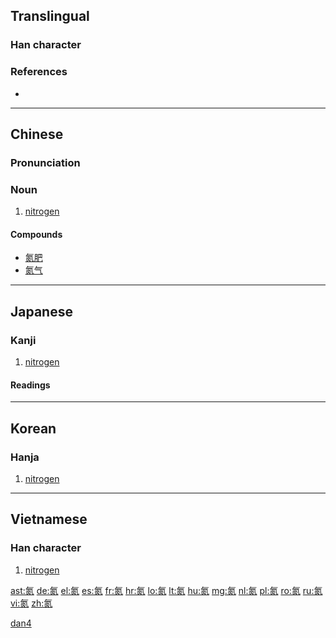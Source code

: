 ==Translingual==

===Han character===
{{Han char|rn=84|rad=气|as=08|sn=12|four=8081<sub>7</sub>|canj=人弓火火 (ONFF)|ids=⿹[[气]][[炎]]}}

===References===
* {{Han ref|kx=0600.011|dkj=17071|hdz=32013.060|uh=6C2E|ud=27694|bh=B4E1|bd=46305}}

----

==Chinese==
{{zh-forms}}

===Pronunciation===
{{zh-pron
|m=dàn
|c=daam6
|mc=
|oc=
|ma=zh-dan4.ogg
|cat=n
}}

{{wikipedia|氮|lang=zh}}

===Noun===
{{zh-noun|ts}}

# [[nitrogen]]<!-- unicode.org, jisho.org, and weblio.jp are all wrong, this is nitrogen, *not* xenon. -->

====Compounds====
* [[氮肥]]
* [[氮气]]

[[Category:zh:Chemical elements|dan4]]

----

==Japanese==

===Kanji===
{{ja-kanji|grade=uc|rs=气08}}

# [[nitrogen]] <!-- unicode.org, jisho.org, and weblio.jp are all wrong, this is nitrogen, *not* xenon. -->

====Readings====
{{ja-readings
|on=[[たん]] (tan)
}}

----

==Korean==

===Hanja===
{{ko-hanja|hangeul=담|eumhun=|rv=dam|mr=tam|y=tam}}

# [[nitrogen]] <!-- unicode.org, jisho.org, and weblio.jp are all wrong, this is nitrogen, *not* xenon. -->

----

==Vietnamese==

===Han character===
{{vi-hantu|[[đạm]]|rs=气08}}

# [[nitrogen]] <!-- unicode.org, jisho.org, and weblio.jp are all wrong, this is nitrogen, *not* xenon. -->

[[ast:氮]]
[[de:氮]]
[[el:氮]]
[[es:氮]]
[[fr:氮]]
[[hr:氮]]
[[lo:氮]]
[[lt:氮]]
[[hu:氮]]
[[mg:氮]]
[[nl:氮]]
[[pl:氮]]
[[ro:氮]]
[[ru:氮]]
[[vi:氮]]
[[zh:氮]]